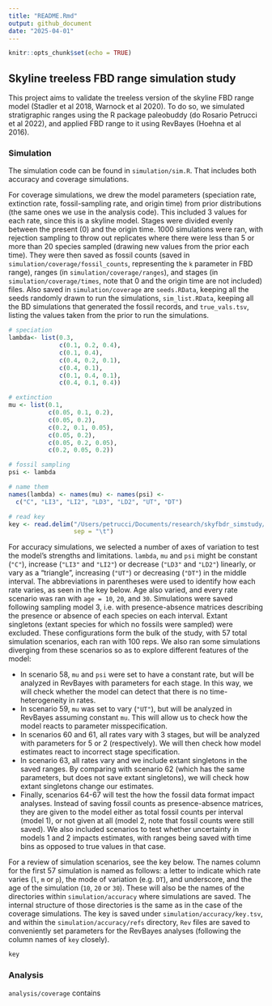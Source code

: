 ```yaml
---
title: "README.Rmd"
output: github_document
date: "2025-04-01"
---
```


```r
knitr::opts_chunk$set(echo = TRUE)
```

## Skyline treeless FBD range simulation study

This project aims to validate the treeless version of the skyline FBD range model (Stadler et al 2018, Warnock et al 2020). To do so, we simulated stratigraphic ranges using the R package paleobuddy (do Rosario Petrucci et al 2022), and applied FBD range to it using RevBayes (Hoehna et al 2016).

### Simulation

The simulation code can be found in `simulation/sim.R`. That includes both accuracy and coverage simulations. 

For coverage simulations, we drew the model parameters (speciation rate, extinction rate, fossil-sampling rate, and origin time) from prior distributions (the same ones we use in the analysis code). This included 3 values for each rate, since this is a skyline model. Stages were divided evenly between the present (0) and the origin time. 1000 simulations were ran, with rejection sampling to throw out replicates where there were less than 5 or more than 20 species sampled (drawing new values from the prior each time). They were then saved as fossil counts (saved in `simulation/coverage/fossil_counts`, representing the `k` parameter in FBD range), ranges (in `simulation/coverage/ranges`), and stages (in `simulation/coverage/times`, note that 0 and the origin time are not included) files. Also saved in `simulation/coverage` are `seeds.RData`, keeping all the seeds randomly drawn to run the simulations, `sim_list.RData`, keeping all the BD simulations that generated the fossil records, and `true_vals.tsv`, listing the values taken from the prior to run the simulations.

```r
# speciation
lambda<- list(0.3, 
              c(0.1, 0.2, 0.4),
              c(0.1, 0.4),
              c(0.4, 0.2, 0.1),
              c(0.4, 0.1),
              c(0.1, 0.4, 0.1),
              c(0.4, 0.1, 0.4))

# extinction
mu <- list(0.1,
           c(0.05, 0.1, 0.2),
           c(0.05, 0.2),
           c(0.2, 0.1, 0.05), 
           c(0.05, 0.2),
           c(0.05, 0.2, 0.05),
           c(0.2, 0.05, 0.2))

# fossil sampling
psi <- lambda

# name them
names(lambda) <- names(mu) <- names(psi) <-
  c("C", "LI3", "LI2", "LD3", "LD2", "UT", "DT")

# read key
key <- read.delim("/Users/petrucci/Documents/research/skyfbdr_simstudy/simulation/accuracy/key.tsv",
                  sep = "\t")
```

For accuracy simulations, we selected a number of axes of variation to test the model's strengths and limitations. `lambda`, `mu` and `psi` might be constant (`"C"`), increase (`"LI3"` and `"LI2"`) or decrease (`"LD3"` and `"LD2"`) linearly, or vary as a "triangle", increasing (`"UT"`) or decreasing (`"DT"`) in the middle interval. The abbreviations in parentheses were used to identify how each rate varies, as seen in the key below. Age also varied, and every rate scenario was ran with `age = 10`, `20`, and `30`. Simulations were saved following sampling model 3, i.e. with presence-absence matrices describing the presence or absence of each species on each interval. Extant singletons (extant species for which no fossils were sampled) were excluded. These configurations form the bulk of the study, with 57 total simulation scenarios, each ran with 100 reps. We also ran some simulations diverging from these scenarios so as to explore different features of the model:

* In scenario 58, `mu` and `psi` were set to have a constant rate, but will be analyzed in RevBayes with parameters for each stage. In this way, we will check whether the model can detect that there is no time-heterogeneity in rates.
* In scenario 59, `mu` was set to vary (`"UT"`), but will be analyzed in RevBayes assuming constant `mu`. This will allow us to check how the model reacts to parameter misspecification.
* In scenarios 60 and 61, all rates vary with 3 stages, but will be analyzed with parameters for 5 or 2 (respectively). We will then check how model estimates react to incorrect stage specification.
* In scenario 63, all rates vary and we include extant singletons in the saved ranges. By comparing with scenario 62 (which has the same parameters, but does not save extant singletons), we will check how extant singletons change our estimates.
* Finally, scenarios 64-67 will test the how the fossil data format impact analyses. Instead of saving fossil counts as presence-absence matrices, they are given to the model either as total fossil counts per interval (model 1), or not given at all (model 2, note that fossil counts were still saved). We also included scenarios to test whether uncertainty in models 1 and 2 impacts estimates, with ranges being saved with time bins as opposed to true values in that case.

For a review of simulation scenarios, see the key below. The names column for the first 57 simulation is named as follows: a letter to indicate which rate varies (`l`, `m` or `p`), the mode of variation (e.g. `DT`), and underscore, and the age of the simulation (`10`, `20` or `30`). These will also be the names of the directories within `simulation/accuracy` where simulations are saved. The internal structure of those directories is the same as in the case of the coverage simulations. The key is saved under `simulation/accuracy/key.tsv`, and within the `simulation/accuracy/refs` directory, `Rev` files are saved to conveniently set parameters for the RevBayes analyses (following the column names of `key` closely).

```r
key
```

### Analysis

`analysis/coverage` contains 